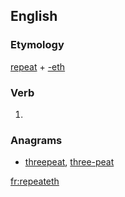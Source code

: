 ==English==

===Etymology===
[[repeat]] + [[-eth]]

===Verb===
{{en-verb form}}

# {{archaic third-person singular of|repeat}}

===Anagrams===
* [[threepeat#English|threepeat]], [[three-peat#English|three-peat]]

[[fr:repeateth]]